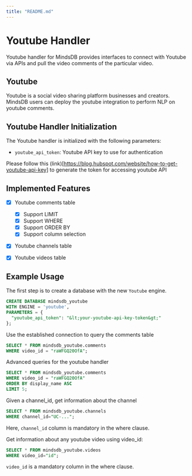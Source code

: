 ```yaml
---
title: "README.md"
---
```


# Youtube Handler

Youtube handler for MindsDB provides interfaces to connect with Youtube via APIs and pull the video comments of the particular video.

## Youtube
Youtube is a social video sharing platform businesses and creators.  MindsDB users can deploy the youtube integration to perform NLP on youtube comments.

## Youtube Handler Initialization

The Youtube handler is initialized with the following parameters:

- `youtube_api_token`: Youtube API key to use for authentication 

Please follow this (link)[https://blog.hubspot.com/website/how-to-get-youtube-api-key] to generate the token for 
accessing youtube API

## Implemented Features

- [x] Youtube comments table 
  - [x] Support LIMIT
  - [x] Support WHERE
  - [x] Support ORDER BY
  - [x] Support column selection

- [x] Youtube channels table 

- [x] Youtube videos table 


## Example Usage

The first step is to create a database with the new `Youtube` engine.

~~~~sql
CREATE DATABASE mindsdb_youtube
WITH ENGINE = 'youtube',
PARAMETERS = {
  "youtube_api_token": "&lt;your-youtube-api-key-token&gt;"  
};
~~~~

Use the established connection to query the comments table 

~~~~sql
SELECT * FROM mindsdb_youtube.comments
WHERE video_id = "raWFGQ20OfA";
~~~~

Advanced queries for the youtube handler

~~~~sql
SELECT * FROM mindsdb_youtube.comments
WHERE video_id = "raWFGQ20OfA"
ORDER BY display_name ASC
LIMIT 5;
~~~~

Given a channel_id, get information about the channel

~~~~sql
SELECT * FROM mindsdb_youtube.channels
WHERE channel_id="UC-...";
~~~~

Here, `channel_id` column is mandatory in the where clause.

Get information about any youtube video using video_id:

~~~~sql
SELECT * FROM mindsdb_youtube.videos
WHERE video_id="id";
~~~~

`video_id` is a mandatory column in the where clause.
